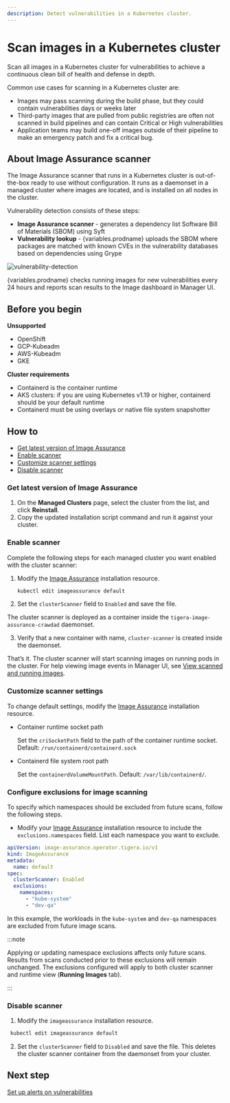 ```yaml
---
description: Detect vulnerabilities in a Kubernetes cluster.
---
```


# Scan images in a Kubernetes cluster

Scan all images in a Kubernetes cluster for vulnerabilities to achieve a continuous clean bill of health and defense in depth.

Common use cases for scanning in a Kubernetes cluster are:

- Images may pass scanning during the build phase, but they could contain vulnerabilities days or weeks later
- Third-party images that are pulled from public registries are often not scanned in build pipelines and can contain Critical or High vulnerabilities
- Application teams may build one-off images outside of their pipeline to make an emergency patch and fix a critical bug.

## About Image Assurance scanner

The Image Assurance scanner that runs in a Kubernetes cluster is out-of-the-box ready to use without configuration. It runs as a daemonset in a managed cluster where images are located, and is installed on all nodes in the cluster.

Vulnerability detection consists of these steps:

- **Image Assurance scanner** - generates a dependency list Software Bill of Materials (SBOM) using Syft
- **Vulnerability lookup** - {variables.prodname} uploads the SBOM where packages are matched with known CVEs in the vulnerability databases based on dependencies using Grype

![vulnerability-detection](/img/calico-cloud/vulnerability-detection.png)

{variables.prodname} checks running images for new vulnerabilities every 24 hours and reports scan results to the Image dashboard in Manager UI.

## Before you begin

**Unsupported**
- OpenShift
- GCP-Kubeadm
- AWS-Kubeadm
- GKE

**Cluster requirements**
- Containerd is the container runtime
- AKS clusters: if you are using Kubernetes v1.19 or higher, containerd should be your default runtime
- Containerd must be using overlays or native file system snapshotter

## How to
- [Get latest version of Image Assurance](#get-latest-version-of-image-assurance)
- [Enable scanner](#enable-scanner)
- [Customize scanner settings](#customize-scanner-settings)
- [Disable scanner](#disable-scanner)

### Get latest version of Image Assurance

1. On the **Managed Clusters** page, select the cluster from the list, and click **Reinstall**.
1. Copy the updated installation script command and run it against your cluster.

### Enable scanner

Complete the following steps for each managed cluster you want enabled with the cluster scanner:

1. Modify the [Image Assurance](../../reference/installation/ia-api.mdx#image-assurance.operator.tigera.io/v1.ImageAssuranceSpec) installation resource.

   ```bash
   kubectl edit imageassurance default
   ```

2. Set the `clusterScanner` field to `Enabled` and save the file.

The cluster scanner is deployed as a container inside the `tigera-image-assurance-crawdad` daemonset.

3. Verify that a new container with name, `cluster-scanner` is created inside the daemonset.

That’s it. The cluster scanner will start scanning images on running pods in the cluster. For help viewing image events in Manager UI, see [View scanned and running images](../understanding-scan-results).

### Customize scanner settings

To change default settings, modify the [Image Assurance](../../reference/installation/ia-api.mdx#image-assurance.operator.tigera.io/v1.ImageAssuranceSpec) installation resource.

- Container runtime socket path

    Set the `criSocketPath` field to the path of the container runtime socket. Default: `/run/containerd/containerd.sock`

- Containerd file system root path

    Set the `containerdVolumeMountPath`. Default: `/var/lib/containerd/`.

### Configure exclusions for image scanning

To specify which namespaces should be excluded from future scans, follow the following steps.

- Modify your [Image Assurance](../../reference/installation/ia-api.mdx#image-assurance.operator.tigera.io/v1.ImageAssuranceSpec) installation resource to include the `exclusions.namespaces` field. List each namespace you want to exclude.


```yaml
apiVersion: image-assurance.operator.tigera.io/v1
kind: ImageAssurance
metadata:
  name: default
spec:
  clusterScanner: Enabled
  exclusions:
    namespaces:
      - "kube-system"
      - "dev-qa"
```

In this example, the workloads in the `kube-system` and `dev-qa` namespaces are excluded from future image scans. 

:::note

Applying or updating namespace exclusions affects only future scans. Results from scans conducted prior to these exclusions will remain unchanged. The exclusions configured will apply to both cluster scanner and runtime view (**Running Images** tab).

:::

### Disable scanner

1. Modify the `imageassurance` installation resource.

```bash
 kubectl edit imageassurance default
   ```

2. Set the `clusterScanner` field to `Disabled` and save the file. This deletes the cluster scanner container from the daemonset from your cluster.

## Next step

[Set up alerts on vulnerabilities ](../set-up-alerts)